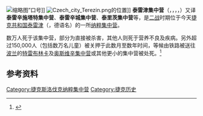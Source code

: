 [[File:Theresienstadt_arbeit_macht_frei.jpg|缩略图]]”口号]]
[[File:Czech_city_Terezin.png|right]]的位置]]
{{The Holocaust sidebar}}
'''泰雷津集中营'''（{{lang-de|Das Lager Theresienstadt}}，{{lang|de|KZ Theresienstadt}}，{{lang-en|Theresienstadt concentration camp}}，{{lang|en|Theresienstadt Ghetto}}，{{lang-cs|Koncentrační tábor Terezín}}）又译'''泰雷辛施塔特集中营'''、'''泰雷辛城集中营'''、'''泰里茨集中营'''等，是[[二战|二战]]时期位于今天[[捷克共和国|捷克共和国]][[泰雷津|泰雷津]]（{{lang|cs|Terezín}}，德语名{{lang|de|Theresienstadt}}）的一所[[纳粹集中营|纳粹集中营]]。

数万人死于该集中营，部分为直接被杀害，其他人则死于营养不良及疾病。另外超过150,000人（包括数万名儿童）被关押于此数月至数年时间，等候由铁路被送往[[波兰|波兰]]的[[特雷布林卡灭绝营|特雷布林卡]]及[[奥斯维辛集中营|奥斯维辛集中营]]或其他更小的集中营被处死。<ref>{{cite web
|url=http://www.holocaustchronicle.org/StaticPages/282.html
|title=1941:Mass Murder
|work=The Holocaust Chronicle
|page=282
|accessdate=2012-12-15
|archive-date=2013-05-25
|archive-url=https://web.archive.org/web/20130525141941/http://www.holocaustchronicle.org/StaticPages/282.html
|dead-url=no
}}</ref>

==参考资料==
<references />

{{Authority control}}
[[Category:捷克斯洛伐克纳粹集中营|Category:捷克斯洛伐克纳粹集中营]]
[[Category:捷克历史|Category:捷克历史]]